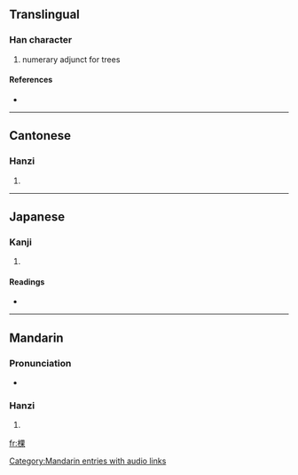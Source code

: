 ==Translingual==

===Han character===
{{Han char|rn=75|rad=木|as=08|sn=12|four=4699<sub>4</sub>|canj=木田木 (DWD)}}

# numerary adjunct for trees

====References====
* {{Han ref|kx=0534.200|dkj=14983|dj=0922.150|hdz=21232.010|uh=68F5|ud=26869|bh=B4CA|bd=46282}}

----

==Cantonese==

===Hanzi===
{{yue-hanzi|jyut=|y=fo2, po1}}

# {{defn|Cantonese}}

----

==Japanese==

===Kanji===
{{ja-kanji|grade=|rs=木08}}

# {{defn|Japanese}}

====Readings====
* {{ja-readings|on=[[かん]] (kan), [[か]] (ka)|kun=[[きぎれ]] (kigire)}}

----

==Mandarin==

===Pronunciation===
*{{audio|zh-kē.ogg|audio}}

===Hanzi===
{{cmn-hanzi|pin=[[kē]] ([[ke1]])|wg=k'o<sup>1</sup>}}

# {{defn|Mandarin}}

[[Category:Mandarin entries with audio links]]
[[fr:棵]]